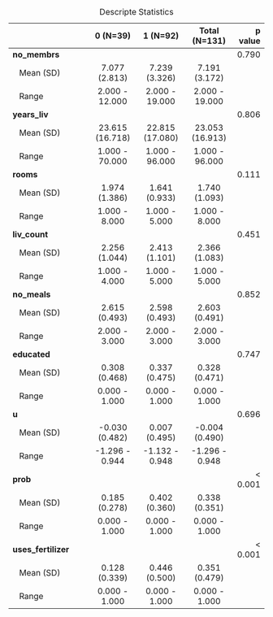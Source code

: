 

Table: Descripte Statistics

|                            |    0 (N=39)     |    1 (N=92)     |  Total (N=131)  | p value|
|:---------------------------|:---------------:|:---------------:|:---------------:|-------:|
|**no_membrs**               |                 |                 |                 |   0.790|
|&nbsp;&nbsp;&nbsp;Mean (SD) |  7.077 (2.813)  |  7.239 (3.326)  |  7.191 (3.172)  |        |
|&nbsp;&nbsp;&nbsp;Range     | 2.000 - 12.000  | 2.000 - 19.000  | 2.000 - 19.000  |        |
|**years_liv**               |                 |                 |                 |   0.806|
|&nbsp;&nbsp;&nbsp;Mean (SD) | 23.615 (16.718) | 22.815 (17.080) | 23.053 (16.913) |        |
|&nbsp;&nbsp;&nbsp;Range     | 1.000 - 70.000  | 1.000 - 96.000  | 1.000 - 96.000  |        |
|**rooms**                   |                 |                 |                 |   0.111|
|&nbsp;&nbsp;&nbsp;Mean (SD) |  1.974 (1.386)  |  1.641 (0.933)  |  1.740 (1.093)  |        |
|&nbsp;&nbsp;&nbsp;Range     |  1.000 - 8.000  |  1.000 - 5.000  |  1.000 - 8.000  |        |
|**liv_count**               |                 |                 |                 |   0.451|
|&nbsp;&nbsp;&nbsp;Mean (SD) |  2.256 (1.044)  |  2.413 (1.101)  |  2.366 (1.083)  |        |
|&nbsp;&nbsp;&nbsp;Range     |  1.000 - 4.000  |  1.000 - 5.000  |  1.000 - 5.000  |        |
|**no_meals**                |                 |                 |                 |   0.852|
|&nbsp;&nbsp;&nbsp;Mean (SD) |  2.615 (0.493)  |  2.598 (0.493)  |  2.603 (0.491)  |        |
|&nbsp;&nbsp;&nbsp;Range     |  2.000 - 3.000  |  2.000 - 3.000  |  2.000 - 3.000  |        |
|**educated**                |                 |                 |                 |   0.747|
|&nbsp;&nbsp;&nbsp;Mean (SD) |  0.308 (0.468)  |  0.337 (0.475)  |  0.328 (0.471)  |        |
|&nbsp;&nbsp;&nbsp;Range     |  0.000 - 1.000  |  0.000 - 1.000  |  0.000 - 1.000  |        |
|**u**                       |                 |                 |                 |   0.696|
|&nbsp;&nbsp;&nbsp;Mean (SD) | -0.030 (0.482)  |  0.007 (0.495)  | -0.004 (0.490)  |        |
|&nbsp;&nbsp;&nbsp;Range     | -1.296 - 0.944  | -1.132 - 0.948  | -1.296 - 0.948  |        |
|**prob**                    |                 |                 |                 | < 0.001|
|&nbsp;&nbsp;&nbsp;Mean (SD) |  0.185 (0.278)  |  0.402 (0.360)  |  0.338 (0.351)  |        |
|&nbsp;&nbsp;&nbsp;Range     |  0.000 - 1.000  |  0.000 - 1.000  |  0.000 - 1.000  |        |
|**uses_fertilizer**         |                 |                 |                 | < 0.001|
|&nbsp;&nbsp;&nbsp;Mean (SD) |  0.128 (0.339)  |  0.446 (0.500)  |  0.351 (0.479)  |        |
|&nbsp;&nbsp;&nbsp;Range     |  0.000 - 1.000  |  0.000 - 1.000  |  0.000 - 1.000  |        |

